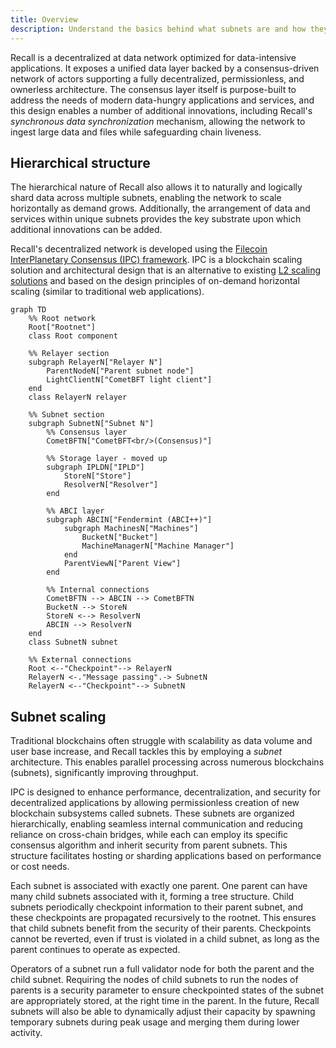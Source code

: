 ```yaml
---
title: Overview
description: Understand the basics behind what subnets are and how they work.
---
```


Recall is a decentralized at data network optimized for data-intensive applications. It exposes a
unified data layer backed by a consensus-driven network of actors supporting a fully decentralized,
permissionless, and ownerless architecture. The consensus layer itself is purpose-built to address
the needs of modern data-hungry applications and services, and this design enables a number of
additional innovations, including Recall's _synchronous data synchronization_ mechanism, allowing
the network to ingest large data and files while safeguarding chain liveness.

## Hierarchical structure

The hierarchical nature of Recall also allows it to naturally and logically shard data across
multiple subnets, enabling the network to scale horizontally as demand grows. Additionally, the
arrangement of data and services within unique subnets provides the key substrate upon which
additional innovations can be added.

Recall's decentralized network is developed using the
[Filecoin InterPlanetary Consensus (IPC) framework](https://docs.ipc.space/). IPC is a blockchain
scaling solution and architectural design that is an alternative to existing
[L2 scaling solutions](https://l2beat.com/) and based on the design principles of on-demand
horizontal scaling (similar to traditional web applications).

```mermaid
graph TD
    %% Root network
    Root["Rootnet"]
    class Root component

    %% Relayer section
    subgraph RelayerN["Relayer N"]
        ParentNodeN["Parent subnet node"]
        LightClientN["CometBFT light client"]
    end
    class RelayerN relayer

    %% Subnet section
    subgraph SubnetN["Subnet N"]
        %% Consensus layer
        CometBFTN["CometBFT<br/>(Consensus)"]

        %% Storage layer - moved up
        subgraph IPLDN["IPLD"]
            StoreN["Store"]
            ResolverN["Resolver"]
        end

        %% ABCI layer
        subgraph ABCIN["Fendermint (ABCI++)"]
            subgraph MachinesN["Machines"]
                BucketN["Bucket"]
                MachineManagerN["Machine Manager"]
            end
            ParentViewN["Parent View"]
        end

        %% Internal connections
        CometBFTN --> ABCIN --> CometBFTN
        BucketN --> StoreN
        StoreN <--> ResolverN
        ABCIN --> ResolverN
    end
    class SubnetN subnet

    %% External connections
    Root <--"Checkpoint"--> RelayerN
    RelayerN <-."Message passing".-> SubnetN
    RelayerN <--"Checkpoint"--> SubnetN
```

## Subnet scaling

Traditional blockchains often struggle with scalability as data volume and user base increase, and
Recall tackles this by employing a _subnet_ architecture. This enables parallel processing across
numerous blockchains (subnets), significantly improving throughput.

IPC is designed to enhance performance, decentralization, and security for decentralized
applications by allowing permissionless creation of new blockchain subsystems called subnets. These
subnets are organized hierarchically, enabling seamless internal communication and reducing reliance
on cross-chain bridges, while each can employ its specific consensus algorithm and inherit security
from parent subnets. This structure facilitates hosting or sharding applications based on
performance or cost needs.

Each subnet is associated with exactly one parent. One parent can have many child subnets associated
with it, forming a tree structure. Child subnets periodically checkpoint information to their parent
subnet, and these checkpoints are propagated recursively to the rootnet. This ensures that child
subnets benefit from the security of their parents. Checkpoints cannot be reverted, even if trust is
violated in a child subnet, as long as the parent continues to operate as expected.

Operators of a subnet run a full validator node for both the parent and the child subnet. Requiring
the nodes of child subnets to run the nodes of parents is a security parameter to ensure
checkpointed states of the subnet are appropriately stored, at the right time in the parent. In the
future, Recall subnets will also be able to dynamically adjust their capacity by spawning temporary
subnets during peak usage and merging them during lower activity.
